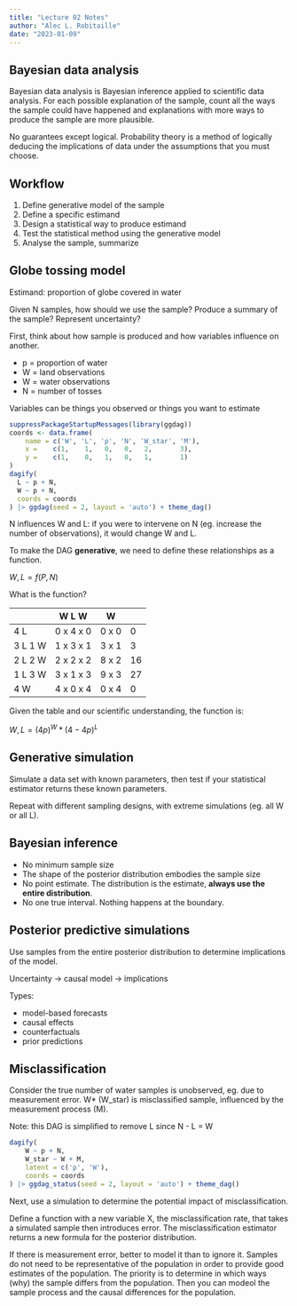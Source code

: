 ```yaml
---
title: "Lecture 02 Notes"
author: "Alec L. Robitaille"
date: "2023-01-09"
---
```


## Bayesian data analysis

Bayesian data analysis is Bayesian inference applied to scientific data
analysis. For each possible explanation of the sample, count all the ways the
sample could have happened and explanations with more ways to produce the sample
are more plausible.

No guarantees except logical. Probability theory is a  method
of logically deducing the implications of data under the assumptions
that you must choose. 



## Workflow

1. Define generative model of the sample
1. Define a specific estimand
1. Design a statistical way to produce estimand
1. Test the statistical method using the generative model
1. Analyse the sample, summarize


## Globe tossing model

Estimand: proportion of globe covered in water

Given N samples, how should we use the sample? Produce a summary of the sample?
Represent uncertainty?


First, think about how sample is produced and how variables influence on
another.


- p = proportion of water
- W = land observations
- W = water observations
- N = number of tosses

::: {.callout-note}
Variables can be things you observed or things you want to estimate
:::


```r
suppressPackageStartupMessages(library(ggdag))
coords <- data.frame(
	name = c('W', 'L', 'p', 'N', 'W_star', 'M'),
	x =    c(1,    1,   0,   0,   2,       3),
	y =    c(1,    0,   1,   0,   1,       1)
)
dagify(
  L ~ p + N,
  W ~ p + N,
  coords = coords
) |> ggdag(seed = 2, layout = 'auto') + theme_dag()
```


N influences W and L: if you were to intervene on N (eg. increase the number of
observations), it would change W and L.


To make the DAG **generative**, we need to define these relationships as a function. 

$W, L = f (P, N)$

What is the function?

|         | W L W      | W     |    |
|---------|------------|-------|----|
| 4 L     | 0 x 4 x 0  | 0 x 0 | 0  |
| 3 L 1 W | 1 x 3 x 1  | 3 x 1 | 3  |
| 2 L 2 W | 2 x 2 x 2  | 8 x 2 | 16 |
| 1 L 3 W | 3 x 1 x 3  | 9 x 3 | 27 |
| 4 W     | 4 x 0 x 4  | 0 x 4 | 0  |


Given the table and our scientific understanding, the function is:

$W, L = (4p) ^ {W} *  (4-4p) ^ {L}$


## Generative simulation

Simulate a data set with known parameters, then test if your statistical 
estimator returns these known parameters. 

Repeat with different sampling designs, with extreme simulations (eg. all W or
all L).


## Bayesian inference

- No minimum sample size
- The shape of the posterior distribution embodies the sample size
- No point estimate. The distribution is the estimate, **always use the entire distribution**. 
- No one true interval. Nothing happens at the boundary. 


## Posterior predictive simulations

Use samples from the entire posterior distribution to determine
implications of the model. 

Uncertainty -> causal model -> implications


Types:

- model-based forecasts
- causal effects
- counterfactuals
- prior predictions


## Misclassification 

Consider the true number of water samples is unobserved, eg. due to measurement
error. W* (W_star) is misclassified sample, influenced by the measurement 
process (M). 


Note: this DAG is simplified to remove L since N - L = W

```r
dagify(
    W ~ p + N,
    W_star ~ W + M,
    latent = c('p', 'W'),
    coords = coords
) |> ggdag_status(seed = 2, layout = 'auto') + theme_dag()
```


Next, use a simulation to determine the potential impact of misclassification. 

Define a function with a new variable X, the misclassification rate, that 
takes a simulated sample then introduces error. The misclassification estimator
returns a new formula for the posterior distribution. 

If there is measurement error, better to model it than to ignore it. Samples
do not need to be representative of the population in order to provide 
good estimates of the population. The priority is to determine in which ways 
(why) the sample differs from the population. Then you can modeol the sample
process and the causal differences for the population. 
